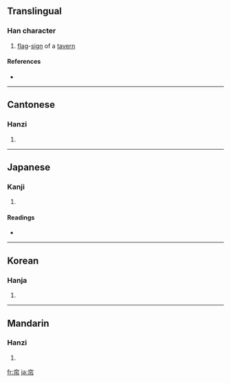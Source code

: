 {{also|簾}}
==Translingual==

===Han character===
{{Han char|rn=50|rad=巾|as=05|sn=8|four=3022<sub>7</sub>|canj=十金中月 (JCLB)}}

# [[flag]]-[[sign]] of a [[tavern]]

====References====
* {{Han ref|kx=0330.030|dkj=08851|dj=0635.220|hdz=10735.080|uh=5E18|ud=24088|bh=A9A9|bd=43433}}

----

==Cantonese==

===Hanzi===
{{yue-hanzi|jyut=|y=lim4|tra=簾}}

# {{defn|Cantonese}}

----

==Japanese==

===Kanji===
{{ja-kanji|grade=|rs=巾05}}

# {{defn|Japanese}}

====Readings====
* {{ja-readings|on=[[れん]] (ren), [[しん]] (shin), [[じん]] (jin), [[よう]] (yō)|kun=[[さけばた]] (sakebata)}}

----

==Korean==

===Hanja===
{{ko-hanja|hangeul=[[렴]]|rv=ryeom|mr=ryŏm}}

# {{defn|Korean}}

----

==Mandarin==

===Hanzi===
{{cmn-hanzi|tra=簾|pin=[[lián]] ([[lian2]])|wg=lien<sup>2</sup>}}

# {{defn|Mandarin}}

[[fr:帘]]
[[ja:帘]]